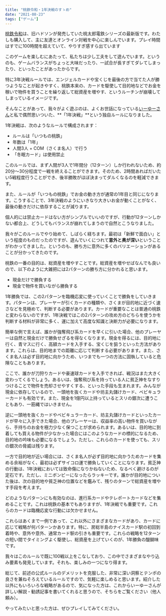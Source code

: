 ```yaml
---
title: "桃鉄令和・1年決戦のすゝめ"
date: "2021-08-23"
tags: ["ゲーム"]
---
```


[桃鉄令和](https://www.konami.com/games/momotetsu/teiban/)は、旧ハドソンが発売していた桃太郎電鉄シリーズの最新版です。わたしも購入して、主に友達とオンライン対戦を中心に楽しんでいます。プレイ時間はすでに100時間を超えていて、やりすぎ感すら出ています

このゲームを楽しむにあたって、私たちは少し工夫をして遊んでいます。というのも、ゲームバランスがちょっと大味だったり、一試合が長すぎてダレてしまったり、といったことがあったからです。

特に3年決戦ルールでは、エンジェルカードや宝くじを最後の方で当てた人が勝つようなことが起きやすく、桃鉄本来の、カードを駆使して目的地などでお金を稼いで物件を買うことを繰り返して総資産を増やす、というルーチンが崩壊してしまっているイメージです。

そんなことがあって、我々がよく遊ぶのは、よくお世話になっている[いーゆーさん](https://ekisha3raku.com/)と私で偶然思いついた、**「1年決戦」**という独自ルールになりました。

1年決戦は、次のようなルールで構成されます：

- ルールは「いつもの桃鉄」
- 年数は「1年」
- 人間3人 + COM（さくま名人）で行う
- 「冬眠カード」は使用禁止

このルールでは、まず人間が3人で1年間分（12ターン）しか行われないため、約20分〜30分程度で一戦を終えることができます。そのため、2時間あればだいたい5戦程度行うことができ、後半勝敗がほぼ決まってダルくなるのを軽減できます。

また、ルールが「いつもの桃鉄」でお金の動き方が通常の1年目と同じになります。こうすることで、3年決戦のようにいきなり大きいお金が動くことがなく、最後の動きだけに依存することが減ります。

個人的には禁止カードはない方がシンプルでいいのですが、行動が12ターンしかない都合上、どうしてもバランスが崩れてしまうので自然とこうなりました。

我々がこのルールでやり始めて、しばらく経ちます。最初は「新鮮で面白い」という程度のものだったのですが、遊んでいくにつれて**意外と奥が深い**ということがわかってきました。というのも、勝ち方に意外に多くのバリエーションがあることが分かってきたのです。

桃鉄の一番の目的は、総資産を増やすことです。総資産を増やせばなんでも良いので、以下のように大雑把には2パターンの勝ち方に分かれると思います。

- 現金だけで勝負する
- 現金で物件を買いながら勝負する

1年勝負では、この2パターンを臨機応変に使っていくことで勝負をしていきます。パターンは、プレーヤーが引くカードの種類や、さくまが目的地に近づく速さなどを見極めて、判断する必要があります。カードが重要なことは普通の桃鉄と変わらないのですが、1年決戦ではこの2パターンの攻め方のどちらを使うかを判断する材料が非常に多く、運に加えて高度な知識と決断力が必要になります。

簡単な例で言えば、誰かが強奪飛び系カードを早くに引いた場合、他のプレーヤーは自然と現金だけで勝負せざるを得なくなります。現金を得るには、目的地に行く、青マスに行く、高額カードを入手する、宝くじを狙うといった方法があります。これらは、目的地までの距離に応じて判断する必要があります。また、さくま名人は必ず目的地に向かうため、いつまでも一つの方法に固執していると危険なこともあります。

ここで、誰かが刀狩りカードや豪速球カードを入手できれば、戦況はまた大きく変わってくるでしょう。あるいは、強奪飛び系を持っている人に貧乏神をなすりつけることで物件を売却させやすくする、といった手段も生まれます。みんなが現金に依存しているので、一頭地を抜くカードや坊主丸儲けカード、ベビキュラーカードも有効です。また、現金を1億円以上持っているとスリの銀次に遭うこともあり、一筋縄ではいきません。

逆に一頭地を抜くカードやベビキュラーカード、坊主丸儲けカードといったカードが早々に入手できた場合、他のプレーヤーは、収益率の高い物件を買いながら、手持ちのお金を極力少なく保つことが求められます。あるいは、目的地に到着しても買える物件が少なかった場合にはこのようなカードの標的になるため、目的地の吟味も必要になるでしょう。ただし、これらのカードを使っても、スリの銀次の脅威は残ります。

一方で目的地が近い場合には、さくま名人が必ず目的地に向かうためカードを集める余裕がなく、最初は必ずサイコロ運で勝負していくことになります。貧乏神の行動は、1年決戦においては致命傷になりかねないため、なるべく避けるのが定石です。ただし、ミニボンビーになったらラッキーです。誰かが目的地についた後は、次の目的地や貧乏神の位置などを鑑みて、残りのターンで総資産を増やす手段を考えます。

どのようなパターンにも有効なのは、進行系カードやテレポートカードなどを集めることです。これは桃鉄の基本でもありますが、1年決戦でも重要です。これらのカードは臨機応変な行動には欠かせません。

これらはあくまで一例であって、これ以外にさまざまなカードがあり、カードに応じて戦略が何パターンかあります。特に、房総半島のナイスカード駅の初回到着時や、意外や意外、通常カード駅の引きも重要です。これらの戦略を12ターンの短い間でタイミングよく駆使し、総資産を上げていくのが、1年勝負の醍醐味です。

我々はこのルールで既に100戦以上をこなしており、この中でさまざまなやり込み要素も発見しています。それも、楽しみの一つになり得ます。

総じて、前述の公式ルールのデメリットを克服した、非常に深い洞察とテンポの良さを兼ねそろえているルールですので、気軽に楽しめると思います。紹介した以外にもいろいろな戦略があるので、気になった方は、これからいーゆーさんが詳しい解説・勧誘記事を書いてくれると思うので、そちらをご覧ください（他人頼み）。

やってみたいと思った方は、ぜひプレイしてみてください。